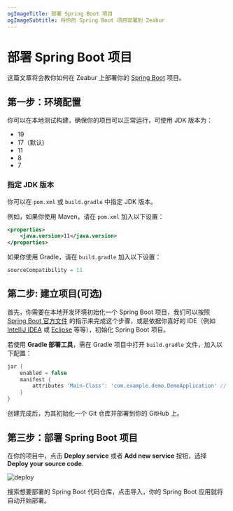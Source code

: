 ```yaml
---
ogImageTitle: 部署 Spring Boot 项目
ogImageSubtitle: 将你的 Spring Boot 项目部署到 Zeabur
---
```


# 部署 Spring Boot 项目

这篇文章将会教你如何在 Zeabur 上部署你的 [Spring Boot](https://spring.io/projects/spring-boot) 项目。

## 第一步：环境配置

你可以在本地测试构建，确保你的项目可以正常运行，可使用 JDK 版本为：

- 19
- 17（默认)
- 11
- 8
- 7

### 指定 JDK 版本

你可以在 `pom.xml` 或 `build.gradle` 中指定 JDK 版本。

例如，如果你使用 Maven，请在 `pom.xml` 加入以下设置：

```xml
<properties>
    <java.version>11</java.version>
</properties>
```

如果你使用 Gradle，请在 `build.gradle` 加入以下设置：

```groovy
sourceCompatibility = 11
```

## 第二步: 建立项目(可选)

首先，你需要在本地开发环境初始化一个 Spring Boot 项目，我们可以按照 [Spring Boot 官方文件](https://spring.io/quickstart) 的指示来完成这个步骤，或是依据你喜好的 IDE（例如 [IntelliJ IDEA](https://www.jetbrains.com/idea/) 或 [Eclipse](https://www.eclipse.org/) 等等），初始化 Spring Boot 项目。

若使用 **Gradle 部署工具**，需在 Gradle 项目中打开 `build.gradle` 文件，加入以下配置：

```groovy
jar {
    enabled = false
    manifest {
        attributes 'Main-Class': 'com.example.demo.DemoApplication' // <-- 请将此处的包名和类名替换为你的项目包名和类名
    }
}
```

创建完成后，为其初始化一个 Git 仓库并部署到你的 GitHub 上。

## 第三步：部署 Spring Boot 项目

在你的项目中，点击 **Deploy service** 或者 **Add new service** 按钮，选择 **Deploy your source code**.

![deploy](/framework/deploy.png)

搜索想要部署的 Spring Boot 代码仓库，点击导入，你的 Spring Boot 应用就将自动开始部署。
